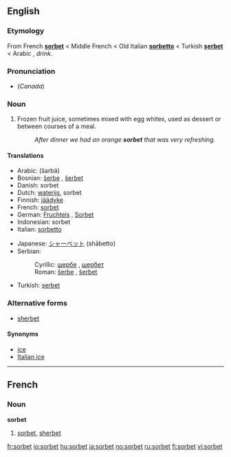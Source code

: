 {{see|Sorbet}}
==English==

===Etymology===
From French '''[[sorbet#french|sorbet]]''' < Middle French < Old Italian '''[[sorbetto]]''' < Turkish '''[[şerbet]]''' < Arabic '''{{Arab|[[شربة]]}}''', ''drink''.

===Pronunciation===
* (''Canada'') {{IPA|/ˈʃərbət/, /ˈʃərbərt/, /ˌsɔrˈbeɪ/}}

===Noun===
{{en-noun}}

# Frozen fruit juice, sometimes mixed with egg whites, used as dessert or between courses of a meal.
#: ''After dinner we had an orange '''sorbet''' that was very refreshing.''

====Translations====
{{top}}
* Arabic: {{Arab|[[شربة]]}} (šarbä)
* Bosnian: [[šerbe]] {{n}}, [[šerbet]] {{m}}
* Danish: sorbet
* Dutch: [[waterijs]], sorbet {{n}}
* Finnish: [[jäädyke]]
* French: [[sorbet#French|sorbet]] {{f}}
* German: [[Fruchteis]] {{n}}, [[Sorbet]] {{n}}
* Indonesian: sorbet
* Italian: [[sorbetto]]
{{mid}}
* Japanese: [[シャーベット]] (shābetto)
* Serbian:
*: Cyrillic: [[шербе]] {{n}}, [[шербет]] {{m}}
*: Roman: [[šerbe#Serbian|šerbe]] {{n}}, [[šerbet#Serbian|šerbet]] {{m}}
* Turkish: [[şerbet]]
{{bottom}}

===Alternative forms===
* [[sherbet]]

====Synonyms====
{{rfc-level|Synonyms at L4+ not in L3 POS section}}
* [[ice]]
* [[Italian ice]]

----

==French==

===Noun===
'''sorbet''' {{f}}

# [[sorbet#English|sorbet]], [[sherbet]]

[[fr:sorbet]]
[[io:sorbet]]
[[hu:sorbet]]
[[ja:sorbet]]
[[no:sorbet]]
[[ru:sorbet]]
[[fi:sorbet]]
[[vi:sorbet]]